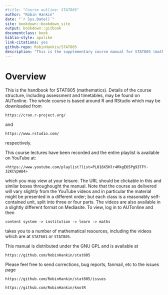 ```yaml
--- 
#title: "Course outline: STAT805"
author: "Robin Hankin"
date: "`r Sys.Date()`"
site: bookdown::bookdown_site
output: bookdown::gitbook
documentclass: book
biblio-style: apalike
link-citations: yes
github-repo: RobinHankin/STAT805
description: "This is the supplementary course manual for STAT805 (mathematics)"
---
```




 \newpage
 \pagenumbering{arabic}

# Overview {-}

This is the handbook for STAT805 (mathematics).  Details of the course structure,
including assessment and timetables, may be found on AUTonline.  The
whole course is based around R and RStudio which may be downloaded
from

```https://cran.r-project.org/```

and

```https://www.rstudio.com/```

respectively.

This course lectures have been recorded and the entire playlist is
available on YouTube at:

```block2
<https://www.youtube.com/playlist?list=PL018X5Hlr4RkgE65Pg93TFY-32KCVpW84>
```

which you may view at your leisure.  The URL should be clickable in
this and similar boxes throughought the manual.  Note that the course
as delivered will vary slightly from the YouTube videos and in
particular the material might be presented in a different order; but
each class is a reasonably self-contained unit, split into three or
four parts.  The videos are also available in a slightly different
format on Mediasite.  To view, log in to AUTonline and then

```content system -> institution -> learn -> maths```

takes you to a number of mathematical resources, including the videos
which are at ```STAT601``` or ```STAT805```.

This manual is distributed under the GNU GPL and is available at

```https://github.com/RobinHankin/stat805```

Please feel free to send corrections, bug reports, fanmail, etc to the
issues page

```https://github.com/RobinHankin/stat805/issues```


\newpage
\includegraphics{ornamental20}

```https://github.com/RobinHankin/knotR```

